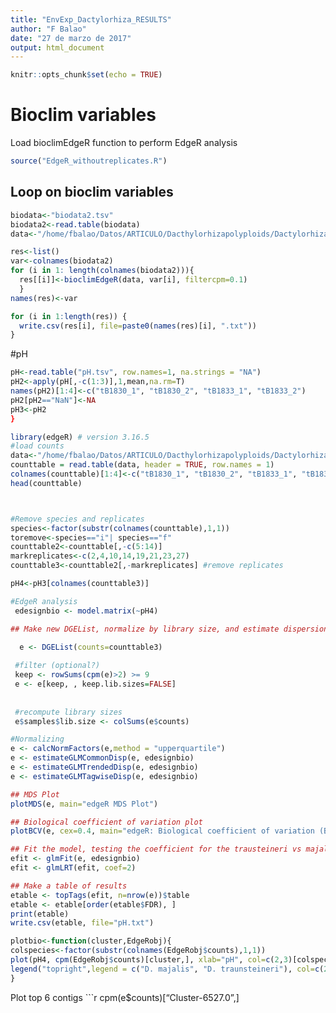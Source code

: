 ```yaml
---
title: "EnvExp_Dactylorhiza_RESULTS"
author: "F Balao"
date: "27 de marzo de 2017"
output: html_document
---
```


```r
knitr::opts_chunk$set(echo = TRUE)
```

# Bioclim variables

Load bioclimEdgeR function to perform EdgeR analysis
```r
source("EdgeR_withoutreplicates.R")
```


## Loop on bioclim variables

```r
biodata<-"biodata2.tsv"
biodata2<-read.table(biodata)
data<-"/home/fbalao/Datos/ARTICULO/Dacthylorhizapolyploids/Dactylorhiza_4xExpression/data/19.01.2017.counts.txt"

res<-list()
var<-colnames(biodata2)
for (i in 1: length(colnames(biodata2))){
  res[[i]]<-bioclimEdgeR(data, var[i], filtercpm=0.1)
  }
names(res)<-var
```

```r
for (i in 1:length(res)) {
  write.csv(res[i], file=paste0(names(res)[i], ".txt"))
}
```

#pH

```r

pH<-read.table("pH.tsv", row.names=1, na.strings = "NA")
pH2<-apply(pH[,-c(1:3)],1,mean,na.rm=T)
names(pH2)[1:4]<-c("tB1830_1", "tB1830_2", "tB1833_1", "tB1833_2")
pH2[pH2=="NaN"]<-NA
pH3<-pH2
}
```



```r
library(edgeR) # version 3.16.5
#load counts
data<-"/home/fbalao/Datos/ARTICULO/Dacthylorhizapolyploids/Dactylorhiza_4xExpression/data/19.01.2017.counts.txt"
counttable = read.table(data, header = TRUE, row.names = 1) 
colnames(counttable)[1:4]<-c("tB1830_1", "tB1830_2", "tB1833_1", "tB1833_2") #Pool ebudensis and traunsteineri
head(counttable)



#Remove species and replicates
species<-factor(substr(colnames(counttable),1,1))
toremove<-species=="i"| species=="f"
counttable2<-counttable[,-c(5:14)]
markreplicates<-c(2,4,10,14,19,21,23,27)
counttable3<-counttable2[,-markreplicates] #remove replicates

pH4<-pH3[colnames(counttable3)]

#EdgeR analysis
 edesignbio <- model.matrix(~pH4)

## Make new DGEList, normalize by library size, and estimate dispersion allowing possible trend with average count size

  e <- DGEList(counts=counttable3)
 
 #filter (optional?)
 keep <- rowSums(cpm(e)>2) >= 9
 e <- e[keep, , keep.lib.sizes=FALSE]
 
 
 #recompute library sizes 
 e$samples$lib.size <- colSums(e$counts)

#Normalizing
e <- calcNormFactors(e,method = "upperquartile")
e <- estimateGLMCommonDisp(e, edesignbio)
e <- estimateGLMTrendedDisp(e, edesignbio)
e <- estimateGLMTagwiseDisp(e, edesignbio)

## MDS Plot
plotMDS(e, main="edgeR MDS Plot")

## Biological coefficient of variation plot
plotBCV(e, cex=0.4, main="edgeR: Biological coefficient of variation (BCV) vs abundance")

## Fit the model, testing the coefficient for the trausteineri vs majalis comparison
efit <- glmFit(e, edesignbio)
efit <- glmLRT(efit, coef=2)

## Make a table of results
etable <- topTags(efit, n=nrow(e))$table
etable <- etable[order(etable$FDR), ]
print(etable)
write.csv(etable, file="pH.txt")
```

```r
plotbio<-function(cluster,EdgeRobj){
colspecies<-factor(substr(colnames(EdgeRobj$counts),1,1))
plot(pH4, cpm(EdgeRobj$counts)[cluster,], xlab="pH", col=c(2,3)[colspecies], main="", pch=16, ylab="CPM")
legend("topright",legend = c("D. majalis", "D. traunsteineri"), col=c(2,3), pch=16, cex=0.7)
}
```

Plot top 6 contigs
```r
cpm(e$counts)["Cluster-6527.0",]
